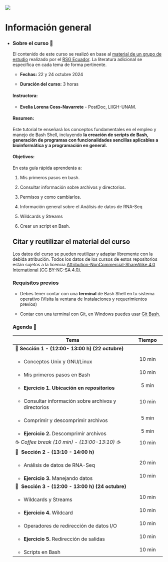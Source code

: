 ::: {layout-ncol="2"}
![](https://liigh.unam.mx/wp-content/uploads/2016/05/logo-liigh-unam.png)
:::

# Información general {.unnumbered}

-   ::: {.panel-tabset group="globalInfo"}
    ### Sobre el curso 📌

    El contenido de este curso se realizó en base al [material de un grupo de estudio](https://github.com/RSG-Ecuador/Grupo-De-Estudio-Linux-Bash) realizado por el [RSG Ecuador](https://rsg-ecuador.github.io/unix.bioinfo.rsgecuador/README.html). La literatura adicional se especifica en cada tema de forma pertinente.

    -   **Fechas:** 22 y 24 octubre 2024

    -   **Duración del curso:** 3 horas

    #### **Instructora:**

    -   **Evelia Lorena Coss-Navarrete** - PostDoc, LIIGH-UNAM.

    #### **Resumen:**

    Este tutorial te enseñará los conceptos fundamentales en el empleo y manejo de Bash Shell, incluyendo **la creación de scripts de Bash, generación de programas con funcionalidades sencillas aplicables a bioinformática y a programación en general.**

    #### **Objetivos:**

    En esta guía rápida aprenderás a:

    1.  Mis primeros pasos en bash.

    2.  Consultar información sobre archivos y directorios.

    3.  Permisos y como cambiarlos.

    4.  Información general sobre el Análisis de datos de RNA-Seq

    5.  Wildcards y Streams

    6.  Crear un script en Bash.

    ## Citar y reutilizar el material del curso

    Los datos del curso se pueden reutilizar y adaptar libremente con la debida atribución. Todos los datos de los cursos de estos repositorios están sujetos a la licencia [Attribution-NonCommercial-ShareAlike 4.0 International (CC BY-NC-SA 4.0)](https://creativecommons.org/licenses/by-nc-sa/4.0/).

    ### Requisitos previos

    -   Debes tener contar con una **terminal** de Bash Shell en tu sistema operativo (Visita la ventana de Instalaciones y requerimientos previos)

    -   Contar con una terminal con Git, en Windows puedes usar [Git Bash.](https://miguel-mx.github.io/2024-01-24-ccm-unam-swc/)

    ### Agenda 📆 {#agenda}

    +--------------------------------------------------------+--------------+
    | Tema                                                   | Tiempo       |
    +========================================================+:============:+
    | 🔷 **Sección** **1 - (12:00- 13:00 h) (22 octubre)**   |              |
    +--------------------------------------------------------+--------------+
    | -   Conceptos Unix y GNU/Linux                         | 10 min       |
    +--------------------------------------------------------+--------------+
    | -   Mis primeros pasos en Bash                         | 10 min       |
    +--------------------------------------------------------+--------------+
    | -   **Ejercicio 1. Ubicación en repositorios**         | 5 min        |
    +--------------------------------------------------------+--------------+
    | -   Consultar información sobre archivos y directorios | 10 min       |
    +--------------------------------------------------------+--------------+
    | -   Comprimir y descomprimir archivos                  | 5 min        |
    +--------------------------------------------------------+--------------+
    | -   **Ejercicio 2.** Descomprimir archivos             | 5 min        |
    +--------------------------------------------------------+--------------+
    | ☕ *Coffee break (10 min) - (13:00-13:10) ☕*          | 10 min       |
    +--------------------------------------------------------+--------------+
    | 🔷  **Sección** **2 - (13:10 - 14:00 h)**              |              |
    +--------------------------------------------------------+--------------+
    | -   Análisis de datos de RNA-Seq                       | 20 min       |
    +--------------------------------------------------------+--------------+
    | -   **Ejercicio 3.** Manejando datos                   | 10 min       |
    +--------------------------------------------------------+--------------+
    | 🔷  **Sección 3 - (12:00 - 13:00 h) (24 octubre)**     |              |
    +--------------------------------------------------------+--------------+
    | -   Wildcards y Streams                                | 10 min       |
    +--------------------------------------------------------+--------------+
    | -   **Ejercicio 4.** Wildcard                          | 10 min       |
    +--------------------------------------------------------+--------------+
    | -   Operadores de redirección de datos I/O             | 10 min       |
    +--------------------------------------------------------+--------------+
    | -   **Ejercicio 5.** Redirección de salidas            | 10 min       |
    +--------------------------------------------------------+--------------+
    | -   Scripts en Bash                                    | 10 min       |
    +--------------------------------------------------------+--------------+
    :::
